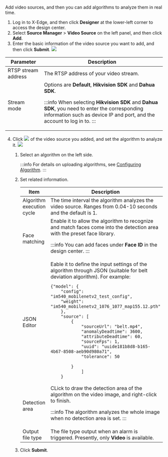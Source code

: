 Add video sources, and then you can add algorithms to analyze them in real time.
1. Log in to X-Edge, and then click <b>Designer</b> at the lower-left corner to access the design center.
2. Select <b>Source Manager</b> > <b>Video Source</b> on the left panel, and then click <b>Add</b>.
3. Enter the basic information of the video source you want to add, and then click <b>Submit</b>.
![](https://wordpressfreezonex.oss-cn-hangzhou.aliyuncs.com/supEdge/3.png)

<table>
  <thead>
    <tr>
      <th>Parameter</th>
      <th>Description</th>
    </tr>
  </thead>
  <tbody>
    <tr>
      <td>RTSP stream address</td>
      <td>The RTSP address of your video stream.</td>
    </tr>
    <tr>
      <td>Stream mode</td>
      <td>Options are <b>Default</b>, <b>Hikvision SDK</b> and <b>Dahua SDK</b>.



:::info
When selecting <b>Hikvision SDK</b> and <b>Dahua SDK</b>, you need to enter the corresponding information such as device IP and port, and the account to log in to.
:::


</td>
    </tr>
  </tbody>
</table>

4. Click ![](https://wordpressfreezonex.oss-cn-hangzhou.aliyuncs.com/supEdge/4.png) of the video source you added, and set the algorithm to analyze it.
![](https://wordpressfreezonex.oss-cn-hangzhou.aliyuncs.com/supEdge/5.png)

<ol>
<ol>
  <li>Select an algorithm on the left side.


:::info
For details on uploading algorithms, see <a href="Configuring Algorithm">Configuring Algorithm</a>.
:::


</li>
  <li>Set related information.
<table>
  <thead>
    <tr>
      <th>Item</th>
      <th>Description</th>
    </tr>
  </thead>
  <tbody>
    <tr>
      <td>Algorithm execution cycle</td>
      <td>The time interval the algorithm analyzes the video source. Ranges from 0.04-10 seconds and the default is 1.</td>
    </tr>
    <tr>
      <td>Face matching</td>
      <td>Enable it to allow the algorithm to recognize and match faces come into the detection area with the preset face library.


:::info
You can add faces under **Face ID** in the design center.
:::

</td>
    </tr>
    <tr>
      <td>JSON Editor</td>
      <td>Eable it to define the input settings of the algorithm through JSON (suitable for belt deviation algorithm). For example: 

```
{"model": {
    "config": "im540_mobilenetv2_test_config",
    "weight": "im540_mobilenetv2_1076_1077_map155.12.pth"
    },
    "source": [
        {
            "sourceUrl": "belt.mp4",
            "anomalyDeadtime": 3600,
            "attributeDeadtime": 60,
            "sourceFps": 1,
            "uuid": "uuide181b8d8-b165-4b67-8508-aeb90d980a71",
            "tolerance": 50
            
        }
            ]
    }
```

</td>
    </tr>
    <tr>
      <td>Detection area</td>
      <td>CLick to draw the detection area of the algorithm on the video image, and right-click to finish.


:::info
The algorithm analyzes the whole image when no detection area is set.
:::

</td>
    </tr>
    <tr>
      <td>Output file type</td>
      <td>The file type output when an alarm is triggered. Presently, only <b>Video</b> is available.</td>
    </tr>
  </tbody>
</table>

  
  </li>
  <li>Click <b>Submit</b>.</li>
</ol>
</ol>
